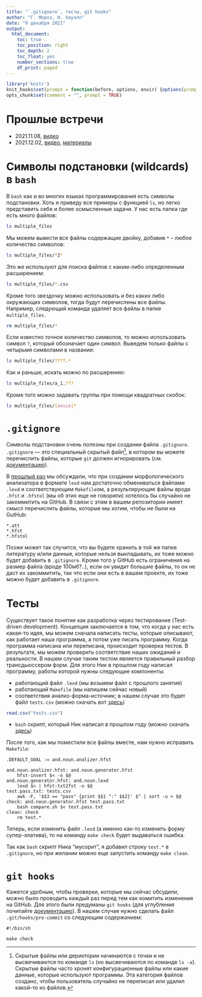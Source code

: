 ```yaml
---
title: "`.gitignore`, тесты, git hooks"
author: "Г. Мороз, Н. Хауэлл"
date: "9 декабря 2021"
output: 
  html_document:
    toc: true
    toc_position: right
    toc_depth: 2
    toc_float: yes
    number_sections: true
    df_print: paged
---
```


```r
library('knitr')
knit_hooks$set(prompt = function(before, options, envir) {options(prompt = "$ ")})
opts_chunk$set(comment = "", prompt = TRUE)
```

# Прошлые встречи

* 2021.11.08, [видео](https://youtu.be/oslfxrYjt_A)
* 2021.12.02, [видео](https://youtu.be/3ULre3nuIhU), [материалы](https://agricolamz.github.io/2021.12.02_intro_to_linux_lexd_github_makefiles/)

# Cимволы подстановки (wildcards) в `bash`

В `bash` как и во многих языках программирования есть символы подстановки. Хоть я приведу все примеры с функцией `ls`, но легко представить себе и более осмысленные задачи. У нас есть папка где есть много файлов:

```bash
ls multiple_files
```

Мы можем вывести все файлы содержащие двойку, добавив `*` -- любое количество символов:

```bash
ls multiple_files/*2*
```

Это же используют для поиска файлов с каким-либо определенным расширением:

```bash
ls multiple_files/*.csv
```

Кроме того звездочку можно использовать и без каких либо окружающих символов, тогда будут перечислены все файлы. Например, следующий команда удаляет все файлы в папке `multiple_files`.

```bash
rm multiple_files/*
```

Если известно точное количество символов, то можно использовать символ `?`, который обозначает один символ. Выведем только файлы с четырьмя символами в названии:

```bash
ls multiple_files/????.*
```

Как и раньше, искать можно по расшерению:

```bash
ls multiple_files/a_1.???
```

Кроме того можно задавать группы при помощи квадратных скобок:

```bash
ls multiple_files/[aouie]*
```

# `.gitignore`
Символы подстановки очень полезны при создании файла `.gitignore`. `.gitignore` --- это специальный скрытый файл[^hidden], в котором вы можете перечислить файлы, которые `git` должен игнорировать (см. [документацию](https://git-scm.com/docs/gitignore)). 

[^hidden]: Скрытые файлы или дериктории начинаются с точки и не высвечиваются по команде `ls` (но высвечиваются по команде `ls -a`). Скрытые файлы часто хронят конфигурационные файлы или какие данные, которые используют программы. Эта категория файлов создано, чтобы пользователь случайно не переписал или удалил какой-то из файлов. 

В [прошлый раз](https://agricolamz.github.io/2021.12.02_intro_to_linux_lexd_github_makefiles/) мы обсуждали, что при создании морфологического анализатора в формате `lexd` нам достаточно обмениваться файлами `.lexd` и соответствующим `Makefile`ом, а результирующие файлы вроде `.hfst` и `.hfstol` (мы об этих еще не говорили) хотелось бы случайно не закоммитить на GitHub. В связи с этим в вашем репозитории имеет смысл перечислить файлы, которые мы хотим, чтобы не были на GutHub:

```.gitignore
*.att
*.hfst
*.hfstol
```

Позже может так случится, что вы будете хранить в той же папке литературу и/или данные, которые нельзя выкладывать, их тоже можно будет добавить в `.gitignore`. Кроме того у GitHub есть ограничения на размер файла (вроде 100мб?..), если он увидит большие файлы, то он не даст их закоммитить, так что если они есть в вашем проекте, их тоже можно будет добавить в `.gitignore`.

# Тесты

Существует такое понятие как разработка через тестирование (Test-driven development). Концепция заключается в том, что когда у нас есть какая-то идея, мы можем сначала написать тесты, которые описывают, как работает наша программа, а потом уже писать программу. Когда программа написана или переписана, происходит проверка тестов. В результате, мы можем проверить соответствие наших ожиданий и реальности. В нашем случае таким тестом является правильный разбор трансдьюссером форм. Для этого Ник в прошлом году написал программу, работы которой нужны следующие компоненты:

* работающий файл `.lexd` (мы возьмем файл с прошлого занятия)
* работающий `Makefile` (мы напишем сейчас новый)
* соответствия анализ-форма-источник; в нашем случае это будет файл `tests.csv` (можно скачать вот [здесь](https://raw.githubusercontent.com/agricolamz/2021.12.09_gitignore_tests_githooks/master/tests.csv))

```r
read.csv("tests.csv")
```

* `bash` скрипт, который Ник написал в прошлом году (можно скачать [здесь](https://raw.githubusercontent.com/agricolamz/2021.12.09_gitignore_tests_githooks/master/compare.sh))

После того, как мы поместили все файлы вместе, нам нужно исправить `Makefile`:

```
.DEFAULT_GOAL := and.noun.analizer.hfst

and.noun.analizer.hfst: and.noun.generator.hfst
	hfst-invert $< -o $@
and.noun.generator.hfst: and.noun.lexd
	lexd $< | hfst-txt2fst -o $@
test.pass.txt: tests.csv
	awk -F, '$$3 == "pass" {print $$1 ":" $$2}' $^ | sort -u > $@
check: and.noun.generator.hfst test.pass.txt
	bash compare.sh $< test.pass.txt
clean: check
	rm test.*
```
Теперь, если изменить файл `.lexd` (а именно как-то изменить форму супер-элатива), то на команду `make check` будет выдаваться ошибка.

Так как `bash` скрипт Ника "мусорит", я добавил строку `test.*` в `.gitignore`, но при желании можно еще запустить команду `make clean`.

# `git hooks`

Кажется удобным, чтобы проверки, которые мы сейчас обсудили, можно было проводить каждый раз перед тем как комитить изменения на GitHub. Для этого были предуманы `git hooks` (для углубления почитайте [документацию](https://git-scm.com/book/en/v2/Customizing-Git-Git-Hooks)). В нашем случае нужно сделать файл `.git/hooks/pre-commit` со следующим содержанием:

```
#!/bin/sh

make check
```
